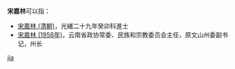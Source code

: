 '''宋嘉林'''可以指：
* [[宋嘉林_(清朝)|宋嘉林 (清朝)]]，光緒二十九年癸卯科進士
* [[宋嘉林_(1958年)|宋嘉林 (1958年)]]，云南省政协常委、民族和宗教委员会主任，原文山州委副书记，州长

{{disambig}}

[[Category:三字宋姓人名消歧义|jia]]